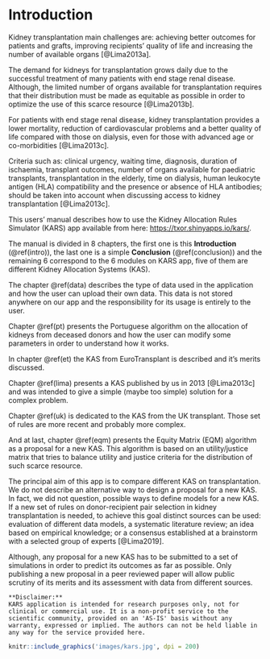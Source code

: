 # Introduction {#intro}

Kidney transplantation main challenges are: achieving better outcomes for patients and grafts, improving recipients’ quality of life and increasing the number of available organs [@Lima2013a].

The demand for kidneys for transplantation grows daily due to the successful treatment of many patients with end stage renal disease. Although, the limited number of organs available for transplantation requires that their distribution must be made as equitable as possible in order to optimize the use of this scarce resource [@Lima2013b].

For patients with end stage renal disease, kidney transplantation provides a lower mortality, reduction of cardiovascular problems and a better quality of life compared with those on dialysis, even for those with advanced age or co-morbidities [@Lima2013c].

Criteria such as: clinical urgency, waiting time, diagnosis, duration of ischaemia, transplant outcomes, number of organs available for paediatric transplants, transplantation in the elderly,
time on dialysis, human leukocyte antigen (HLA) compatibility and the presence or absence of HLA antibodies; should be taken into account when discussing access to kidney transplantation [@Lima2013c].

This users' manual describes how to use the Kidney Allocation Rules Simulator (KARS) app available from here: <https://txor.shinyapps.io/kars/>.

The manual is divided in 8 chapters, the first one is this **Introduction** (\@ref(intro)), the last one is a simple **Conclusion** (\@ref(conclusion)) and the remaining 6 correspond to the 6 modules on KARS app, five of them  are different Kidney Allocation Systems (KAS).  

The chapter \@ref(data) describes the type of data used in the application and how the user can upload their own data. This data is not stored anywhere on our app and the responsibility for its usage is entirely to the user. 

Chapter \@ref(pt) presents the Portuguese algorithm on the allocation of kidneys from deceased donors and how the user can modify some parameters in order to understand how it works.

In chapter \@ref(et) the KAS from EuroTransplant is described and it's merits discussed.

Chapter \@ref(lima) presents a KAS published by us in 2013 [@Lima2013c] and was intended to give a simple (maybe too simple) solution for a complex problem. 

Chapter \@ref(uk) is dedicated to the KAS from the UK transplant. Those set of rules are more recent and probably more complex.  

And at last, chapter \@ref(eqm) presents the Equity Matrix (EQM) algorithm as a proposal for a new KAS. This algorithm is based on an utility/justice matrix that tries to balance utility and justice criteria for the distribution of such scarce resource. 

The principal aim of this app is to compare different KAS on transplantation. We do not describe an alternative way to design a proposal for a new KAS. In fact, we did not question, possible ways to define models for a new KAS. If a new set of rules on donor-recipient pair selection in kidney transplantation is needed, to achieve this goal distinct sources can be used: evaluation of different data models, a systematic literature review; an idea based on empirical knowledge; or a consensus established at a brainstorm with a selected group of experts [@Lima2019]. 

Although, any proposal for a new KAS has to be submitted to a set of simulations in order to predict its outcomes as far as possible. Only publishing a new proposal in a peer reviewed paper will allow public scrutiny of its merits and its assessment with data from different sources.

```block
**Disclaimer:**
KARS application is intended for research purposes only, not for clinical or commercial use. It is a non-profit service to the scientific community, provided on an 'AS-IS' basis without any warranty, expressed or implied. The authors can not be held liable in any way for the service provided here.
```

```r
knitr::include_graphics('images/kars.jpg', dpi = 200)
```
